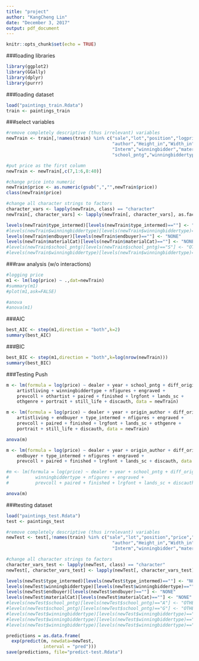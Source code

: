 ```yaml
---
title: "project"
author: "KangCheng Lin"
date: "December 3, 2017"
output: pdf_document
---
```


```r
knitr::opts_chunk$set(echo = TRUE)
```

###loading libraries
```r
library(ggplot2)
library(GGally)
library(dplyr)
library(purrr)
```

###loading dataset
```r
load("paintings_train.Rdata")
train <- paintings_train
```

###select variables
```r
#remove completely descriptive (thus irrelevant) variables
newTrain <- train[,!names(train) %in% c("sale","lot","position","logprice","subject","authorstyle",
                                        "author","Height_in","Width_in","Surface_Rect","Diam_in","Surface_Rnd",
                                        "Interm","winningbidder","material","mat","Surface",
                                        "school_pntg","winningbiddertype")]

#put price as the first column
newTrain <- newTrain[,c(7,1:6,8:40)]

#change price into numeric
newTrain$price <- as.numeric(gsub(",","",newTrain$price))
class(newTrain$price)

#change all character strings to factors
character_vars <- lapply(newTrain, class) == "character"
newTrain[, character_vars] <- lapply(newTrain[, character_vars], as.factor)

levels(newTrain$type_intermed)[levels(newTrain$type_intermed)==""] <- "NONE"
#levels(newTrain$winningbiddertype)[levels(newTrain$winningbiddertype)==""] <- "NONE"
levels(newTrain$endbuyer)[levels(newTrain$endbuyer)==""] <- "NONE"
levels(newTrain$materialCat)[levels(newTrain$materialCat)==""] <- "NONE"
#levels(newTrain$school_pntg)[levels(newTrain$school_pntg)=="S"] <- "OTHER"
#levels(newTrain$winningbiddertype)[levels(newTrain$winningbiddertype)=="EBC"] <- "OTHER"
```

###raw analysis (w/o interactions)
```r
#logging price
m1 <- lm(log(price) ~ .,dat=newTrain)
#summary(m1)
#plot(m1,ask=FALSE)

#anova
#anova(m1)
```

###AIC
```r
best_AIC <- step(m1,direction = "both",k=2)
summary(best_AIC)
```

###BIC
```r
best_BIC <- step(m1,direction = "both",k=log(nrow(newTrain)))
summary(best_BIC)
```

###Testing Push
```r
m <- lm(formula = log(price) ~ dealer + year + school_pntg + diff_origin + 
    artistliving + winningbiddertype + nfigures + engraved + 
    prevcoll + othartist + paired + finished + lrgfont + lands_sc + 
    othgenre + portrait + still_life + discauth, data = newTrain)

m <- lm(formula = log(price) ~ dealer + year + origin_author + diff_origin + 
    artistliving + endbuyer + type_intermed + nfigures + engraved + 
    prevcoll + paired + finished + lrgfont + lands_sc + othgenre + 
    portrait + still_life + discauth, data = newTrain)

anova(m)

m <- lm(formula = log(price) ~ dealer + year + origin_author + diff_origin + 
    endbuyer + type_intermed + nfigures + engraved + 
    prevcoll + paired + finished + lrgfont + lands_sc + discauth, data = newTrain)

#m <- lm(formula = log(price) ~ dealer + year + school_pntg + diff_origin + 
#          winningbiddertype + nfigures + engraved + 
#          prevcoll + paired + finished + lrgfont + lands_sc + discauth, data = newTrain)

anova(m)
```

###testing dataset
```r
load("paintings_test.Rdata")
test <- paintings_test

#remove completely descriptive (thus irrelevant) variables
newTest <- test[,!names(train) %in% c("sale","lot","position","price","logprice","subject","authorstyle",
                                        "author","Height_in","Width_in","Surface_Rect","Diam_in","Surface_Rnd",
                                        "Interm","winningbidder","material","mat")]

#change all character strings to factors
character_vars_test <- lapply(newTest, class) == "character"
newTest[, character_vars_test] <- lapply(newTest[, character_vars_test], as.factor)

levels(newTest$type_intermed)[levels(newTest$type_intermed)==""] <- "NONE"
levels(newTest$winningbiddertype)[levels(newTest$winningbiddertype)==""] <- "NONE"
levels(newTest$endbuyer)[levels(newTest$endbuyer)==""] <- "NONE"
levels(newTest$materialCat)[levels(newTest$materialCat)==""] <- "NONE"
#levels(newTest$school_pntg)[levels(newTest$school_pntg)=="A"] <- "OTHER"
#levels(newTest$school_pntg)[levels(newTest$school_pntg)=="G"] <- "OTHER"
#levels(newTest$winningbiddertype)[levels(newTest$winningbiddertype)=="EBC"] <- "OTHER"
#levels(newTest$winningbiddertype)[levels(newTest$winningbiddertype)=="BB"] <- "OTHER"
#levels(newTest$winningbiddertype)[levels(newTest$winningbiddertype)=="ED"] <- "OTHER"
```

```r
predictions = as.data.frame(
  exp(predict(m, newdata=newTest, 
              interval = "pred")))
save(predictions, file="predict-test.Rdata")
```
